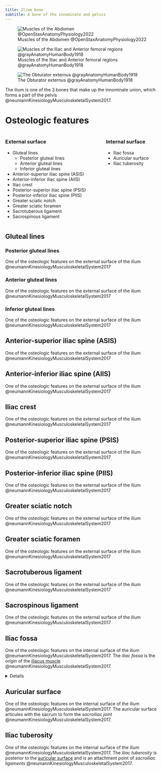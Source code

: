 ```yaml
---
title: Ilium bone
subtitle: A bone of the innominate and pelvis
---
```


![Muscles of the Abdomen @OpenStaxAnatomyPhysiology2022](/The Archive/Images/OpenStax Anatomy and Physiology 2e/fig11.16 Muscles of the Abdomen.jpeg){#fig-openstax-fig11.16}

![Muscles of the Iliac and Anterior femoral regions @grayAnatomyHumanBody1918](/The Archive/Images/Gray anatomy 1918 images/Myology/image430 Muscles of the iliac and anterior femoral regions.gif)

![The Obturator externus @grayAnatomyHumanBody1918](/The Archive/Images/Gray anatomy 1918 images/Myology/image436 The Obturator externus.gif)


The ilium is one of the 3 bones that make up the innominate union, which forms a part of the pelvis @neumannKinesiologyMusculoskeletalSystem2017.

# Osteologic features

::: {.columns}
::: {.column}
### External surface

- Gluteal lines
    - Posterior gluteal lines
    - Anterior gluteal lines
    - Inferior gluteal lines
- Anterior-superior iliac spine (ASIS)
- Anterior-inferior iliac spine (AIIS)
- Iliac crest
- Posterior-superior iliac spine (PSIS)
- Posterior-inferior iliac spine (PIIS)
- Greater sciatic notch
- Greater sciatic foramen
- Sacrotuberous ligament
- Sacrospinous ligament

:::
::: {.column}
### Internal surface

- Iliac fossa
- Auricular surface
- Iliac tuberosity

:::
:::

## Gluteal lines
### Posterior gluteal lines

One of the osteologic features on the external surface of the ilium @neumannKinesiologyMusculoskeletalSystem2017



### Anterior gluteal lines

One of the osteologic features on the external surface of the ilium @neumannKinesiologyMusculoskeletalSystem2017



### Inferior gluteal lines

One of the osteologic features on the external surface of the ilium @neumannKinesiologyMusculoskeletalSystem2017



## Anterior-superior iliac spine (ASIS)

One of the osteologic features on the external surface of the ilium @neumannKinesiologyMusculoskeletalSystem2017



## Anterior-inferior iliac spine (AIIS)

One of the osteologic features on the external surface of the ilium @neumannKinesiologyMusculoskeletalSystem2017



## Iliac crest

One of the osteologic features on the external surface of the ilium @neumannKinesiologyMusculoskeletalSystem2017



## Posterior-superior iliac spine (PSIS)

One of the osteologic features on the external surface of the ilium @neumannKinesiologyMusculoskeletalSystem2017



## Posterior-inferior iliac spine (PIIS)

One of the osteologic features on the external surface of the ilium @neumannKinesiologyMusculoskeletalSystem2017



## Greater sciatic notch

One of the osteologic features on the external surface of the ilium @neumannKinesiologyMusculoskeletalSystem2017



## Greater sciatic foramen

One of the osteologic features on the external surface of the ilium @neumannKinesiologyMusculoskeletalSystem2017



## Sacrotuberous ligament

One of the osteologic features on the external surface of the ilium @neumannKinesiologyMusculoskeletalSystem2017



## Sacrospinous ligament

One of the osteologic features on the external surface of the ilium @neumannKinesiologyMusculoskeletalSystem2017


## Iliac fossa {#iliac-fossa}

One of the osteologic features on the internal surface of the ilium @neumannKinesiologyMusculoskeletalSystem2017.
The *iliac fossa* is the origin of the [iliacus muscle]({{< var ref-iliacus.path >}}) @neumannKinesiologyMusculoskeletalSystem2017.

<details>

```r
#| label: tbl-oian-iliacus
#| echo: false
#| warning: false
#| message: false

# Load the here package
library(here)

# Source the functions script
source(here("scripts/gt_oian.R"))

# Example usage
identifier_col <- "origin_identifier"
filter_patterns <- "ilium_iliac_fossa"
display_columns <- c("name_final", "origin_final", "insertion_final", "innervation_final", "action_final")
table_title <- "Iliac fossa origins"

# Call the function
gt_table <- gt_oian(identifier_col, filter_patterns, display_columns, table_title)

gt_table
```

</details>

## Auricular surface {#auricular-surface}

One of the osteologic features on the internal surface of the ilium @neumannKinesiologyMusculoskeletalSystem2017.
The auricular surface articules with the sacrum to form the *sacroiliac joint* @neumannKinesiologyMusculoskeletalSystem2017.

## Iliac tuberosity {#iliac-tuberosity}

One of the osteologic features on the internal surface of the ilium @neumannKinesiologyMusculoskeletalSystem2017.
The *iliac tuberosity* is posterior to the [auricular surface](#auricular-surface) and is an attachment point of *sacroiliac ligaments* @neumannKinesiologyMusculoskeletalSystem2017.